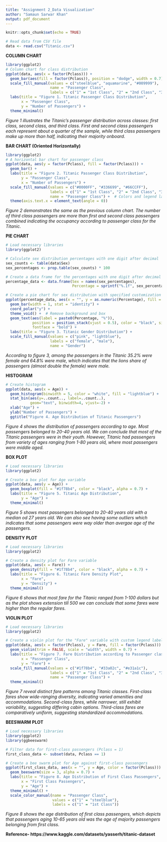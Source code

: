 ```yaml
---
title: "Assignment 2_Data Visualization"
author: "Samaun Sarwar Khan"
output: pdf_document
---
```


```r
knitr::opts_chunk$set(echo = TRUE)
```

```r
# Read data from CSV file
data <- read.csv("Titanic.csv")
```

**COLUMN CHART**

```r
library(ggplot2)
# Column chart for class distribution 
ggplot(data, aes(x = factor(Pclass))) +
  geom_bar(aes(fill = factor(Pclass)), position = "dodge", width = 0.7) +
  scale_fill_manual(values = c("steelblue", "aquamarine", "#009999"),
                    name = "Passenger Class",
                    labels = c("1" = "1st Class", "2" = "2nd Class", "3" = "3rd Class")) +
  labs(title = "Figure 1. Titanic Passenger Class Distribution",
       x = "Passenger Class",
       y = "Number of Passengers") +
  theme_minimal()
```


*Figure 1 illustrates the Titanic's passenger distribution across classes: first class, second class, and third class. First and second class passengers each represent about a quarter of the sample, while third class passengers make up more than half, indicating their majority onboard.*

\newpage

**BAR CHART (Oriented Horizontally)**
```r
library(ggplot2)
# A horizontal bar chart for passenger class
ggplot(data, aes(y = factor(Pclass), fill = factor(Pclass))) +
  geom_bar() +
  labs(title = "Figure 2. Titanic Passenger Class Distribution",
       y = "Passenger Class",
       x = "Number of Passengers") +
  scale_fill_manual(values = c("#0000FF", "#336699", "#66CCFF"), 
                    labels = c("1" = "1st Class", "2" = "2nd Class", "3" = "3rd Class"),
                    name = "Passenger Class") +  # Colors and legend labels
  theme(axis.text.x = element_text(angle = 0))  
```
*Figure 2 demonstrates the same as the previous column chart. The number of third class passengers are more than first and second class passengers combined indicating the occupancy according to passenger class for the Titanic.*

\newpage
**PIE CHART**

```r
# Load necessary libraries
library(ggplot2)

# Calculate sex distribution percentages with one digit after decimal
sex_counts <- table(data$Sex)
sex_percentages <- prop.table(sex_counts) * 100

# Create a data frame for the percentages with one digit after decimal
percentage_data <- data.frame(Sex = names(sex_percentages), 
                              Percentage = sprintf("%.1f", sex_percentages))

# Create a pie chart for sex distribution with specified customization
ggplot(percentage_data, aes(x = "", y = as.numeric(Percentage), fill = Sex)) +
  geom_bar(width = 1, stat = "identity") +
  coord_polar("y") +
  theme_void() +  # Remove background and box
  geom_text(aes(label = paste0(Percentage, "%")), 
            position = position_stack(vjust = 0.5), color = "black", size = 6,
            fontface = "bold") +
  labs(title = "Figure 3. Titanic Gender Distribution") +
  scale_fill_manual(values = c("pink", "lightblue"), 
                    labels = c("female", "male"),
                    name = "Gender")  
```

*According to figure 3, among the passengers in the Titanic 35.2% were female and 64.8% were male, which indicates that the lions share of passengers (almost double the female) were male.*

\newpage
**HISTOGRAM**
```r
# Create histogram
ggplot(data, aes(x = Age)) +
  geom_histogram(binwidth = 5, color = "white", fill = "lightblue") +
  stat_bin(aes(y=..count.., label=..count..), 
           geom="text", binwidth=4, vjust=-2) +
  xlab("Age") +
  ylab("Number of Passengers") +
  ggtitle("Figure 4. Age Distribution of Titanic Passengers")

```
*Figure 4 shows the distribution of passengers according to age. Most passengers belonged to 20-40 years old. We can conclude that most of the Titanic passengers were in their youth. However, Titanic had passengers from variety of ages ranging from 1-80 years old, where most passengers were middle aged.*

\newpage
**BOX PLOT**

```r
# Load necessary libraries
library(ggplot2)

# Create a box plot for Age variable
ggplot(data, aes(y = Age)) +
  geom_boxplot(fill = "#1f78b4", color = "black", alpha = 0.7) +
  labs(title = "Figure 5. Titanic Age Distribution",
       y = "Age") +
  theme_minimal()

```
*Figure 5 shows most passengers belonged to 20-40 years old with a median od 27 years old. We can also see having some outliers which indicates that some passengers were way older than avergae age of the passengers.*

\newpage

**DENSITY PLOT**
```r
# Load necessary libraries
library(ggplot2)

# Create a density plot for Fare variable
ggplot(data, aes(x = Fare)) +
  geom_density(fill = "#1f78b4", color = "black", alpha = 0.7) +
  labs(title = "Figure 6. Titanic Fare Density Plot",
       x = "Fare",
       y = "Density") +
  theme_minimal()

```
*Figure 6 shows that most fare for the Titanic ranged from 1-100 dollars but as the plot shows extension till 500 we can conclude that some fares were higher than the regular fares.*

\newpage
**VIOLIN PLOT**
```r
# Load necessary libraries
library(ggplot2)

# Create a violin plot for the "Fare" variable with custom legend labels and title
ggplot(data, aes(x = factor(Pclass), y = Fare, fill = factor(Pclass))) +
  geom_violin(trim = FALSE, scale = "width", width = 0.7) +
  labs(title = "Figure 7. Fare Distribution according to Passenger class",
       x = "Passenger Class",
       y = "Fare") +
  scale_fill_manual(values = c("#1f78b4", "#33a02c", "#e31a1c"),
                    labels = c("1" = "1st Class", "2" = "2nd Class", "3" = "3rd Class"),
                    name = "Passenger Class") +
  theme_minimal()

```
*Figure 7 reveal distinct fare patterns among Titanic classes. First-class fares show wide-ranging diversity, indicating varied amenities and accommodations. Second-class fares, while narrower, still exhibit variability, suggesting differing cabin options. Third-class fares are comparatively uniform, suggesting standardized accommodations.*

\newpage
**BEESWARM PLOT**

```r
# Load necessary libraries
library(ggplot2)
library(ggbeeswarm)

# Filter data for first-class passengers (Pclass = 1)
first_class_data <- subset(data, Pclass == 1)

# Create a bee swarm plot for Age against first-class passengers
ggplot(first_class_data, aes(x = "", y = Age, color = factor(Pclass))) +
  geom_beeswarm(size = 3, alpha = 0.7) +
  labs(title = "Figure 8. Age Distribution of First Class Passengers",
       x = "First Class Passengers",
       y = "Age") +
  theme_minimal() +
  scale_color_manual(name = "Passenger Class",
                     values = c("1" = "steelblue"),
                     labels = c("1" = "1st Class"))
```
*Figure 8 shows the age distribution of first class passengers, which depicts that passengers aging 10-65 years old was the age of majority passengers belonging from first class.*




**Reference- https://www.kaggle.com/datasets/yasserh/titanic-dataset**
